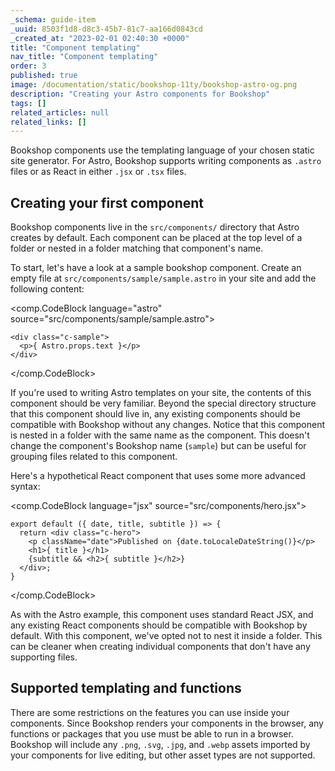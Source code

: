 ```yaml
---
_schema: guide-item
_uuid: 8503f1d8-d8c3-45b7-81c7-aa166d0843cd
_created_at: "2023-02-01 02:40:30 +0000"
title: "Component templating"
nav_title: "Component templating"
order: 3
published: true
image: /documentation/static/bookshop-11ty/bookshop-astro-og.png
description: "Creating your Astro components for Bookshop"
tags: []
related_articles: null
related_links: []
---
```


Bookshop components use the templating language of your chosen static site generator.
For Astro, Bookshop supports writing components as `.astro` files or as React in either `.jsx` or `.tsx` files.

## Creating your first component

Bookshop components live in the `src/components/` directory that Astro creates by default.
Each component can be placed at the top level of a folder or nested in a folder matching that component's name.

To start, let's have a look at a sample bookshop component. Create an empty file at `src/components/sample/sample.astro` in your site
and add the following content:

<comp.CodeBlock language="astro" source="src/components/sample/sample.astro">
```
<div class="c-sample">
  <p>{ Astro.props.text }</p>
</div>
```
</comp.CodeBlock>

If you're used to writing Astro templates on your site, the contents of this component should be very familiar.
Beyond the special directory structure that this component should live in, any existing components should be
compatible with Bookshop without any changes. Notice that this component is nested in a folder with the same name as the component.
This doesn't change the component's Bookshop name (`sample`) but can be useful for grouping files related to this component.

Here's a hypothetical React component that uses some more advanced syntax:

<comp.CodeBlock language="jsx" source="src/components/hero.jsx">
```
export default ({ date, title, subtitle }) => {
  return <div class="c-hero">
    <p className="date">Published on {date.toLocaleDateString()}</p>
    <h1>{ title }</h1>
    {subtitle && <h2>{ subtitle }</h2>}
  </div>;
}
```
</comp.CodeBlock>

As with the Astro example, this component uses standard React JSX, and any existing React components should be
compatible with Bookshop by default. With this component, we've opted not to nest it inside a folder. This can be cleaner when
creating individual components that don't have any supporting files. 

## Supported templating and functions

There are some restrictions on the features you can use inside your components.
Since Bookshop renders your components in the browser, any functions or packages that you use must be able to run in a browser.
Bookshop will include any `.png`, `.svg`, `.jpg`, and `.webp` assets imported by your components for live editing,
but other asset types are not supported.